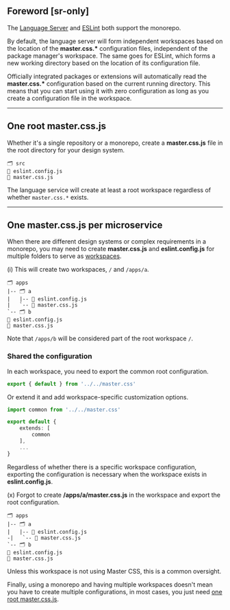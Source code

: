 ## Foreword [sr-only]
The [Language Server](/reference/language-server) and [ESLint](/reference/eslint) both support the monorepo.

By default, the language server will form independent workspaces based on the location of the __master.css.*__ configuration files, independent of the package manager's workspace. The same goes for ESLint, which forms a new working directory based on the location of its configuration file.

Officially integrated packages or extensions will automatically read the __master.css.*__ configuration based on the current running directory. This means that you can start using it with zero configuration as long as you create a configuration file in the workspace.

---

## One root master.css.js
Whether it's a single repository or a monorepo, create a __master.css.js__ file in the root directory for your design system.
```treeview
🗂️ src
📄 eslint.config.js
📄 master.css.js
```
The language service will create at least a root workspace regardless of whether `master.css.*` exists.

---

## One master.css.js per microservice
When there are different design systems or complex requirements in a monorepo, you may need to create __master.css.js__ and __eslint.config.js__ for multiple folders to serve as [workspaces](/reference/language-server#workspaces).

(i) This will create two workspaces, `/` and `/apps/a`.
```treeview
🗂️ apps
|-- 🗂️ a
|   |-- 📄 eslint.config.js
|   `-- 📄 master.css.js
`-- 🗂️ b
📄 eslint.config.js
📄 master.css.js
```
Note that `/apps/b` will be considered part of the root workspace `/`.

### Shared the configuration
In each workspace, you need to export the common root configuration.
```ts name=apps/a/master.css.js
export { default } from '../../master.css'
```
Or extend it and add workspace-specific customization options.
```ts name=apps/a/master.css.js
import common from '../../master.css'

export default {
    extends: [
        common
    ],
    ...
}
```
Regardless of whether there is a specific workspace configuration, exporting the configuration is necessary when the workspace exists in __eslint.config.js__.

(x) Forgot to create __/apps/a/master.css.js__ in the workspace and export the root configuration.
```treeview
🗂️ apps
|-- 🗂️ a
|   |-- 📄 eslint.config.js
-|   `-- 📄 master.css.js
`-- 🗂️ b
📄 eslint.config.js
📄 master.css.js
```
Unless this workspace is not using Master CSS, this is a common oversight.

Finally, using a monorepo and having multiple workspaces doesn't mean you have to create multiple configurations, in most cases, you just need [one root master.css.js](#one-root-mastercssjs).